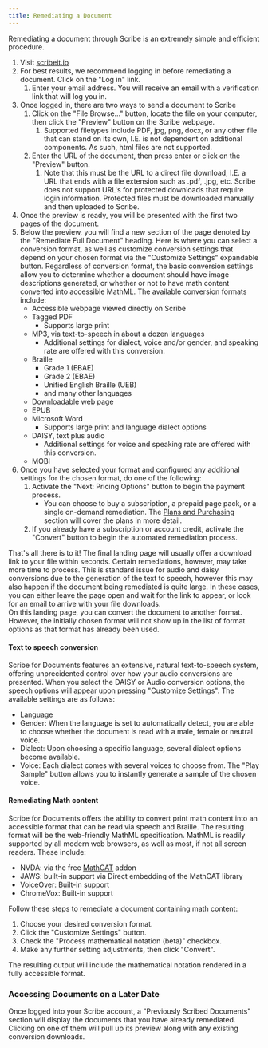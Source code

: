 ```yaml
---
title: Remediating a Document
---
```



Remediating a document through Scribe is an extremely simple and efficient procedure.
1. Visit [scribeit.io](https://scribeit.io)
1. For best results, we recommend logging in before remediating a document. Click on the "Log in" link.
    1. Enter your email address. You will receive an email with a verification link that will log you in.
1. Once logged in, there are two ways to send a document to Scribe
    1. Click on the "File Browse…" button, locate the file on your computer, then click the "Preview" button on the Scribe webpage.
        1. Supported filetypes include PDF, jpg, png, docx, or any other file that can stand on its own, I.E. is not dependent on additional components. As such, html files are not supported.
    1. Enter the URL of the document, then press enter or click on the "Preview" button.
        1. Note that this must be the URL to a direct file download, I.E. a URL that ends with a file extension such as .pdf, .jpg, etc. Scribe does not support URL's for  protected downloads that require login information. Protected files must be downloaded manually and then uploaded to Scribe.
1. Once the preview is ready, you will be presented with the first two pages of the document.
1. Below the preview, you will find a new section of the page denoted by the "Remediate Full Document" heading. Here is where you can select a conversion format, as well as customize conversion settings that depend on your chosen format via the "Customize Settings" expandable button. Regardless of conversion format, the basic conversion settings allow you to determine whether a document should have image descriptions generated, or whether or not to have math content converted into accessible MathML. The available conversion formats include:
    * Accessible webpage viewed directly on Scribe
    * Tagged PDF
        * Supports large print
    * MP3, via text-to-speech in about a dozen languages
        * Additional settings for dialect, voice and/or gender, and speaking rate are offered with this conversion.
    * Braille
        * Grade 1 (EBAE)
        * Grade 2 (EBAE)
        * Unified English Braille (UEB)
        * and many other languages
    * Downloadable web page
    * EPUB
    * Microsoft Word
        * Supports large print and language dialect options
    * DAISY, text plus audio
        * Additional settings for voice and speaking rate are offered with this conversion.
    * MOBI
1. Once you have selected your format and configured any additional settings for the chosen format, do one of the following:
    1. Activate the "Next: Pricing Options" button to begin the payment process.
        * You can choose to buy a subscription, a prepaid page pack, or a single on-demand remediation. The [Plans and Purchasing](../plans) section will cover the plans in more detail.
    1. If you already have a subscription or account credit, activate the "Convert" button to begin the automated remediation process. 

That's all there is to it! The final landing page will usually offer a download link to your file within seconds. Certain remediations, however, may take more time to process. This is standard issue for audio and daisy conversions due to the generation of the text to speech, however this may also happen if the document being remediated is quite large. In these cases, you can either leave the page open and wait for the link to appear, or look for an email to arrive with your file downloads.  
On this landing page, you can convert the document to another format. However, the initially chosen format will not show up in the list of format options as that format has already been used.

#### Text to speech conversion

Scribe for Documents features an extensive, natural text-to-speech system, offering unprecidented control over how your audio conversions are presented. When you select the DAISY or Audio conversion options, the speech options will appear upon pressing "Customize Settings".
The available settings are as follows:
* Language
* Gender: When the language is set to automatically detect, you are able to choose whether the document is read with a male, female or neutral voice.
* Dialect: Upon choosing a specific language, several dialect options become available.
* Voice: Each dialect comes with several voices to choose from. The "Play Sample" button allows you to instantly generate a sample of the chosen voice.

#### Remediating Math content

Scribe for Documents offers the ability to convert print math content into an accessible format that can be read via speech and Braille. The resulting format will be the web-friendly MathML specification. MathML is readily supported by all modern web browsers, as well as most, if not all screen readers. These include:
* NVDA: via the free [MathCAT](https://addons.nvda-project.org/addons/MathCAT.en.html) addon
* JAWS: built-in support via Direct embedding of the MathCAT library
* VoiceOver: Built-in support
* ChromeVox: Built-in support

Follow these steps to remediate a document containing math content:
1. Choose your desired conversion format.
1. Click the "Customize Settings" button.
1. Check the "Process mathematical notation (beta)" checkbox.
1. Make any further setting adjustments, then click "Convert".

The resulting output will include the mathematical notation rendered in a fully accessible format.

### Accessing Documents on a Later Date

Once logged into your Scribe account, a "Previously Scribed Documents" section will display the documents that you have already remediated. Clicking on one of them will pull up its preview along with any existing conversion downloads.